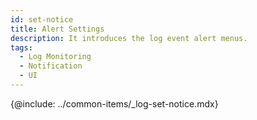 ```yaml
---
id: set-notice
title: Alert Settings
description: It introduces the log event alert menus.
tags:
  - Log Monitoring
  - Notification
  - UI
---
```


{@include: ../common-items/_log-set-notice.mdx}

<!-- 

>
    
  메시지에 `${logContent}`를 입력하면 수집된 로그의 본문이 경고 알림의 내용으로 출력됩니다.

  ![sc](/img/log-alert-event-setting2.png)


![복합 로그 이벤트](/img/log-alert-event-add2.png)

-->
